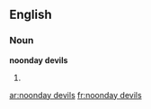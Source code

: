 ==English==

===Noun===
'''noonday devils'''

# {{plural of|noonday devil}}

[[ar:noonday devils]]
[[fr:noonday devils]]